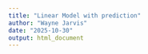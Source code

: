 ```yaml
---
title: "Linear Model with prediction"
author: "Wayne Jarvis"
date: "2025-10-30"
output: html_document
---
```




